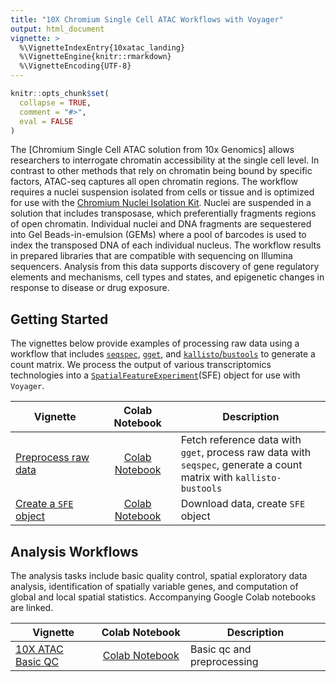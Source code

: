 ```yaml
---
title: "10X Chromium Single Cell ATAC Workflows with Voyager"
output: html_document
vignette: >
  %\VignetteIndexEntry{10xatac_landing}
  %\VignetteEngine{knitr::rmarkdown}
  %\VignetteEncoding{UTF-8}
---
```

  
```r
knitr::opts_chunk$set(
  collapse = TRUE,
  comment = "#>",
  eval = FALSE
)
```

The [Chromium Single Cell ATAC solution from 10x Genomics] allows researchers to interrogate chromatin accessibility at the single cell level. In contrast to other methods that rely on chromatin being bound by specific factors, ATAC-seq captures all open chromatin regions. The workflow requires a nuclei suspension isolated from cells or tissue and is optimized for use with the [Chromium Nuclei Isolation Kit](https://www.10xgenomics.com/products/nuclei-isolation). Nuclei are suspended in a solution that includes transposase, which preferentially fragments regions of open chromatin. Individual nuclei and DNA fragments are sequestered into Gel Beads-in-emulsion (GEMs) where a pool of barcodes is used to index the transposed DNA of each individual nucleus. The workflow results in prepared libraries that are compatible with sequencing on Illumina sequencers. Analysis from this data supports discovery of gene regulatory elements and mechanisms, cell types and states, and epigenetic changes in response to disease or drug exposure. 

## Getting Started

The vignettes below provide examples of processing raw data using a workflow that includes [`seqspec`](https://github.com/IGVF/seqspec), [`gget`](https://github.com/pachterlab/gget), and [`kallisto`/`bustools`](https://www.kallistobus.tools) to generate a count matrix. We process the output of various transcriptomics technologies into a [`SpatialFeatureExperiment`](https://bioconductor.org/packages/devel/bioc/html/SpatialFeatureExperiment.html)(SFE) object for use with `Voyager`. 

| Vignette | Colab Notebook | Description |
|--------------------|:---------------:|---------------------------------|
| [Preprocess raw data](https://pachterlab.github.io/voyager/articles/create_mtx_ca.html) | [Colab Notebook](https://colab.research.google.com/github/pachterlab/voyager/blob/documentation-devel/vignettes/create_mtx_ca.ipynb) | Fetch reference data with `gget`, process raw data with `seqspec`, generate a count matrix with `kallisto-bustools`|
| [Create a `SFE` object](https://pachterlab.github.io/voyager/articles/create_sfe.html) | [Colab Notebook](https://colab.research.google.com/github/pachterlab/voyager/blob/documentation-devel/vignettes/create_sfe.ipynb) | Download data, create `SFE` object |

## Analysis Workflows

The analysis tasks include basic quality control, spatial exploratory data analysis, identification of spatially variable genes, and computation of global and local spatial statistics. Accompanying Google Colab notebooks are linked.

| Vignette          |   Colab Notebook   | Description                   |
  |-------------------|:------------------:|-------------------------------|
  | [10X ATAC Basic QC](https://pachterlab.github.io/voyager/articles/vig13_10xatac.html) | [Colab Notebook](https://colab.research.google.com/github/pachterlab/voyager/blob/documentation-devel/vignettes/vig13_10xatac.ipynb) | Basic qc and preprocessing |
  
